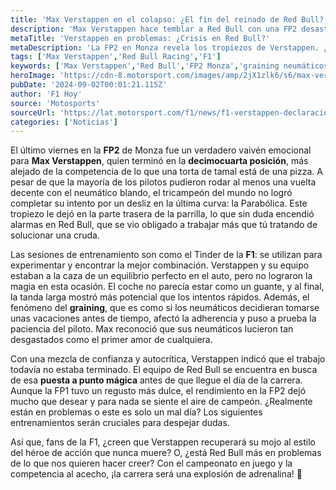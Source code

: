 ```yaml
---
title: 'Max Verstappen en el colapso: ¿El fin del reinado de Red Bull?'
description: 'Max Verstappen hace temblar a Red Bull con una FP2 desastrosa en Monza. ¿Podrá el tricampeón regresar al juego? ¡Descúbrelo aquí!'
metaTitle: 'Verstappen en problemas: ¿Crisis en Red Bull?'
metaDescription: 'La FP2 en Monza revela los tropiezos de Verstappen. ¿Es un mal día o el inicio de una crisis en Red Bull? ¡Entérate ya!'
tags: ['Max Verstappen','Red Bull Racing','F1']
keywords: ['Max Verstappen','Red Bull','FP2 Monza','graining neumáticos','F1 2023']
heroImage: 'https://cdn-8.motorsport.com/images/amp/2jX1zlk6/s6/max-verstappen-red-bull-racing.jpg'
pubDate: '2024-09-02T00:01:21.115Z'
author: 'F1 Hoy'
source: 'Motosports'
sourceUrl: 'https://lat.motorsport.com/f1/news/f1-verstappen-declaraciones-viernes-italia-2024/10649403/?utm_source=RSS&utm_medium=referral&utm_campaign=RSS-F1&utm_term=News&utm_content=lat'
categories: ['Noticias']
---
```

El último viernes en la **FP2** de Monza fue un verdadero vaivén emocional para **Max Verstappen**, quien terminó en la **decimocuarta posición**, más alejado de la competencia de lo que una torta de tamal está de una pizza. A pesar de que la mayoría de los pilotos pudieron rodar al menos una vuelta decente con el neumático blando, el tricampeón del mundo no logró completar su intento por un desliz en la última curva: la Parabólica. Este tropiezo le dejó en la parte trasera de la parrilla, lo que sin duda encendió alarmas en Red Bull, que se vio obligado a trabajar más que tú tratando de solucionar una cruda.

Las sesiones de entrenamiento son como el Tinder de la **F1**: se utilizan para experimentar y encontrar la mejor combinación. Verstappen y su equipo estaban a la caza de un equilibrio perfecto en el auto, pero no lograron la magia en esta ocasión. El coche no parecía estar como un guante, y al final, la tanda larga mostró más potencial que los intentos rápidos. Además, el fenómeno del **graining**, que es como si los neumáticos decidieran tomarse unas vacaciones antes de tiempo, afectó la adherencia y puso a prueba la paciencia del piloto. Max reconoció que sus neumáticos lucieron tan desgastados como el primer amor de cualquiera.

Con una mezcla de confianza y autocrítica, Verstappen indicó que el trabajo todavía no estaba terminado. El equipo de Red Bull se encuentra en busca de esa **puesta a punto mágica** antes de que llegue el día de la carrera. Aunque la FP1 tuvo un regusto más dulce, el rendimiento en la FP2 dejó mucho que desear y para nada se siente el aire de campeón. ¿Realmente están en problemas o este es solo un mal día? Los siguientes entrenamientos serán cruciales para despejar dudas.

Así que, fans de la F1, ¿creen que Verstappen recuperará su mojo al estilo del héroe de acción que nunca muere? O, ¿está Red Bull más en problemas de lo que nos quieren hacer creer? Con el campeonato en juego y la competencia al acecho, ¡la carrera será una explosión de adrenalina! 🚀


